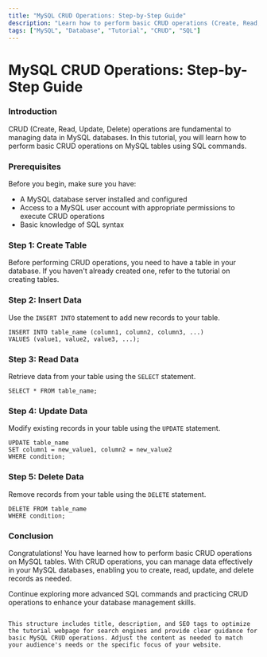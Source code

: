 ```yaml
---
title: "MySQL CRUD Operations: Step-by-Step Guide"
description: "Learn how to perform basic CRUD operations (Create, Read, Update, Delete) on MySQL tables with this step-by-step tutorial. This guide covers the essential SQL commands for managing data in MySQL databases."
tags: ["MySQL", "Database", "Tutorial", "CRUD", "SQL"]
---
```


# MySQL CRUD Operations: Step-by-Step Guide

### Introduction

CRUD (Create, Read, Update, Delete) operations are fundamental to managing data in MySQL databases. In this tutorial, you will learn how to perform basic CRUD operations on MySQL tables using SQL commands.

### Prerequisites

Before you begin, make sure you have:

- A MySQL database server installed and configured
- Access to a MySQL user account with appropriate permissions to execute CRUD operations
- Basic knowledge of SQL syntax

### Step 1: Create Table

Before performing CRUD operations, you need to have a table in your database. If you haven't already created one, refer to the tutorial on creating tables.

### Step 2: Insert Data

Use the `INSERT INTO` statement to add new records to your table.

```mdx
INSERT INTO table_name (column1, column2, column3, ...)
VALUES (value1, value2, value3, ...);
```
### Step 3: Read Data
Retrieve data from your table using the `SELECT` statement.

```mdx
SELECT * FROM table_name;
``` 
### Step 4: Update Data
Modify existing records in your table using the `UPDATE` statement.

```mdx
UPDATE table_name
SET column1 = new_value1, column2 = new_value2
WHERE condition;
```
### Step 5: Delete Data
Remove records from your table using the `DELETE` statement.

```mdx
DELETE FROM table_name
WHERE condition;
```
### Conclusion
Congratulations! You have learned how to perform basic CRUD operations on MySQL tables. With CRUD operations, you can manage data effectively in your MySQL databases, enabling you to create, read, update, and delete records as needed.

Continue exploring more advanced SQL commands and practicing CRUD operations to enhance your database management skills.

```vbnet

This structure includes title, description, and SEO tags to optimize the tutorial webpage for search engines and provide clear guidance for basic MySQL CRUD operations. Adjust the content as needed to match your audience's needs or the specific focus of your website.
```
